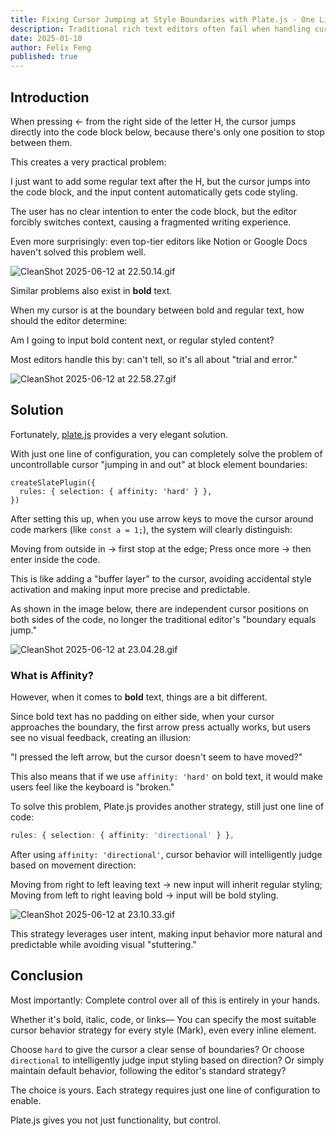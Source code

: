 ```yaml
---
title: Fixing Cursor Jumping at Style Boundaries with Plate.js - One Line of Code for Precise Input
description: Traditional rich text editors often fail when handling cursor movement at boundaries between styled and unstyled content. For example, pressing ← near code blocks or bold text may unexpectedly jump the cursor into styled regions, causing unintended formatting and interrupting the writing flow. Even major tools like Notion and Google Docs haven't solved this problem well.
date: 2025-01-10
author: Felix Feng
published: true
---
```


## Introduction

When pressing ← from the right side of the letter H, the cursor jumps directly into the code block below, because there's only one position to stop between them.

This creates a very practical problem:

I just want to add some regular text after the H, but the cursor jumps into the code block, and the input content automatically gets code styling.

The user has no clear intention to enter the code block, but the editor forcibly switches context, causing a fragmented writing experience.

Even more surprisingly: even top-tier editors like Notion or Google Docs haven't solved this problem well.

![CleanShot 2025-06-12 at 22.50.14.gif](https://p0-xtjj-private.juejin.cn/tos-cn-i-73owjymdk6/99fc147a191d48cc97b58ad01da73d9c~tplv-73owjymdk6-jj-mark-v1:0:0:0:0:5o6Y6YeR5oqA5pyv56S-5Yy6IEAg5LiA5YOP57Sg55qE5omn552A:q75.awebp?policy=eyJ2bSI6MywidWlkIjoiNjcxMTcxNTcxMzY0OTQ4In0%3D&rk3s=f64ab15b&x-orig-authkey=f32326d3454f2ac7e96d3d06cdbb035152127018&x-orig-expires=1752328534&x-orig-sign=%2BRAJ76T%2BdK9drODWMahQaDja11w%3D)

Similar problems also exist in **bold** text.

When my cursor is at the boundary between bold and regular text, how should the editor determine:

Am I going to input bold content next, or regular styled content?

Most editors handle this by: can't tell, so it's all about "trial and error."

![CleanShot 2025-06-12 at 22.58.27.gif](https://p0-xtjj-private.juejin.cn/tos-cn-i-73owjymdk6/af641be46db44359918b68b1891e0892~tplv-73owjymdk6-jj-mark-v1:0:0:0:0:5o6Y6YeR5oqA5pyv56S-5Yy6IEAg5LiA5YOP57Sg55qE5omn552A:q75.awebp?policy=eyJ2bSI6MywidWlkIjoiNjcxMTcxNTcxMzY0OTQ4In0%3D&rk3s=f64ab15b&x-orig-authkey=f32326d3454f2ac7e96d3d06cdbb035152127018&x-orig-expires=1752328534&x-orig-sign=3WiWY9JUtk4LVagQsaNVw7aenRM%3D)

## Solution

Fortunately, [plate.js](https://platejs.org/) provides a very elegant solution.

With just one line of configuration, you can completely solve the problem of uncontrollable cursor "jumping in and out" at block element boundaries:

```tsx
createSlatePlugin({
  rules: { selection: { affinity: 'hard' } },
})
```

After setting this up, when you use arrow keys to move the cursor around code markers (like `const a = 1;`), the system will clearly distinguish:

Moving from outside in → first stop at the edge;
Press once more → then enter inside the code.

This is like adding a "buffer layer" to the cursor, avoiding accidental style activation and making input more precise and predictable.

As shown in the image below, there are independent cursor positions on both sides of the code, no longer the traditional editor's "boundary equals jump."

![CleanShot 2025-06-12 at 23.04.28.gif](https://p0-xtjj-private.juejin.cn/tos-cn-i-73owjymdk6/1364cc08b15442508d09dbd7f95396ae~tplv-73owjymdk6-jj-mark-v1:0:0:0:0:5o6Y6YeR5oqA5pyv56S-5Yy6IEAg5LiA5YOP57Sg55qE5omn552A:q75.awebp?policy=eyJ2bSI6MywidWlkIjoiNjcxMTcxNTcxMzY0OTQ4In0%3D&rk3s=f64ab15b&x-orig-authkey=f32326d3454f2ac7e96d3d06cdbb035152127018&x-orig-expires=1752328534&x-orig-sign=pvf7rFpiHx3CSEpw1GLbCZ28l1c%3D)

### What is Affinity?

However, when it comes to **bold** text, things are a bit different.

Since bold text has no padding on either side, when your cursor approaches the boundary, the first arrow press actually works, but users see no visual feedback, creating an illusion:

"I pressed the left arrow, but the cursor doesn't seem to have moved?"

This also means that if we use `affinity: 'hard'` on bold text, it would make users feel like the keyboard is "broken."

To solve this problem, Plate.js provides another strategy, still just one line of code:

```ts
rules: { selection: { affinity: 'directional' } },
```

After using `affinity: 'directional'`, cursor behavior will intelligently judge based on movement direction:

Moving from right to left leaving text → new input will inherit regular styling;
Moving from left to right leaving bold → input will be bold styling.

![CleanShot 2025-06-12 at 23.10.33.gif](https://p0-xtjj-private.juejin.cn/tos-cn-i-73owjymdk6/82ec5b95304b45d5a06529ea4025d3b6~tplv-73owjymdk6-jj-mark-v1:0:0:0:0:5o6Y6YeR5oqA5pyv56S-5Yy6IEAg5LiA5YOP57Sg55qE5omn552A:q75.awebp?policy=eyJ2bSI6MywidWlkIjoiNjcxMTcxNTcxMzY0OTQ4In0%3D&rk3s=f64ab15b&x-orig-authkey=f32326d3454f2ac7e96d3d06cdbb035152127018&x-orig-expires=1752328534&x-orig-sign=Kx28Oqi1lhUd38yTgSlKKrBG8ZI%3D)

This strategy leverages user intent, making input behavior more natural and predictable while avoiding visual "stuttering."

## Conclusion

Most importantly:
Complete control over all of this is entirely in your hands.

Whether it's bold, italic, code, or links—
You can specify the most suitable cursor behavior strategy for every style (Mark), even every inline element.

Choose `hard` to give the cursor a clear sense of boundaries?
Or choose `directional` to intelligently judge input styling based on direction?
Or simply maintain default behavior, following the editor's standard strategy?

The choice is yours. Each strategy requires just one line of configuration to enable.

Plate.js gives you not just functionality, but control.
